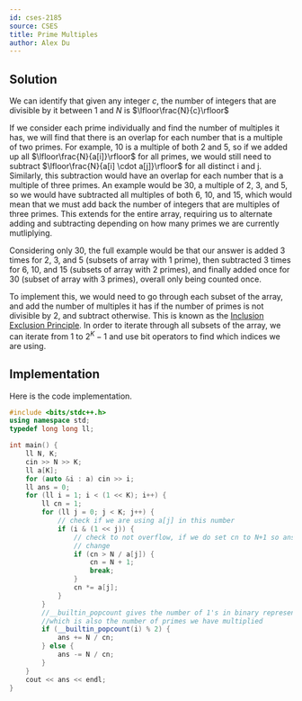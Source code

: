 ```yaml
---
id: cses-2185
source: CSES
title: Prime Multiples
author: Alex Du
---
```


## Solution

We can identify that given any integer $c$, the number of integers that are divisible by it between 1 and $N$ is $\lfloor\frac{N}{c}\rfloor$

If we consider each prime individually and find the number of multiples it has, we will find that there is an overlap
for each number that is a multiple of two primes. For example, $10$ is a multiple of both $2$ and $5$, so if we added up all $\lfloor\frac{N}{a[i]}\rfloor$ for all
primes, we would still need to subtract $\lfloor\frac{N}{a[i] \cdot a[j]}\rfloor$ for all distinct i and j. Similarly, this subtraction would
have an overlap for each number that is a multiple of three primes. An example would be $30$, a multiple of $2$, $3$, and $5$, so we would have
subtracted all multiples of both $6$, $10$, and $15$, which would mean that we must add back the number of integers that are multiples of three primes.
This extends for the entire array, requiring us to alternate adding and subtracting depending on how many primes we are currently mutliplying.

Considering only $30$, the full example would be that our answer is added $3$ times for $2$, $3$, and $5$ (subsets of array with $1$ prime), then subtracted $3$
times for $6$, $10$, and $15$ (subsets of array with $2$ primes), and finally added once for $30$ (subset of array with $3$ primes),
overall only being counted once.

To implement this, we would need to go through each subset of the array, and add the number of multiples it has if the number of primes is not divisible by 2, and
subtract otherwise. This is known as the [Inclusion Exclusion Principle](https://cp-algorithms.com/combinatorics/inclusion-exclusion.html).
In order to iterate through all subsets of the array, we can iterate from $1$ to $2^K-1$ and use bit operators to find which indices we are using.

## Implementation
Here is the code implementation.

<LanguageSection>

<CPPSection>

```cpp
#include <bits/stdc++.h>
using namespace std;
typedef long long ll;

int main() {
	ll N, K;
	cin >> N >> K;
	ll a[K];
	for (auto &i : a) cin >> i;
	ll ans = 0;
	for (ll i = 1; i < (1 << K); i++) {
		ll cn = 1;
		for (ll j = 0; j < K; j++) {
			// check if we are using a[j] in this number
			if (i & (1 << j)) {
				// check to not overflow, if we do set cn to N+1 so ans doesn't
				// change
				if (cn > N / a[j]) {
					cn = N + 1;
					break;
				}
				cn *= a[j];
			}
		}
		//__builtin_popcount gives the number of 1's in binary representation,
		//which is also the number of primes we have multiplied
		if (__builtin_popcount(i) % 2) {
			ans += N / cn;
		} else {
			ans -= N / cn;
		}
	}
	cout << ans << endl;
}
```
</CPPSection>
</LanguageSection>
